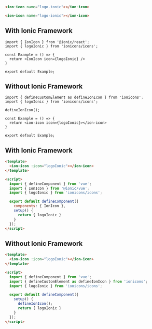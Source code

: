 

<ion-icon icon={logoIonic}></ion-icon>

<Tabs>
<TabItem value="angular" label="Angular">

```html title="example.component.html"
<ion-icon name="logo-ionic"></ion-icon>
```
</TabItem>

<TabItem value="javascript" label="JavaScript">

```html title="index.html"
<ion-icon name="logo-ionic"></ion-icon>
```
</TabItem>

<TabItem value="react" label="React">

## With Ionic Framework

```tsx title="example.tsx"
import { IonIcon } from '@ionic/react';
import { logoIonic } from 'ionicons/icons';

const Example = () => {
  return <IonIcon icon={logoIonic} />
}

export default Example;
```

## Without Ionic Framework

```tsx title="example.tsx"
import { defineCustomElement as defineIonIcon } from 'ionicons';
import { logoIonic } from 'ionicons/icons';

defineIonIcon();

const Example = () => {
  return <ion-icon icon={logoIonic}></ion-icon>
}

export default Example;
```
</TabItem>

<TabItem value="vue" label="Vue">

## With Ionic Framework

```html title="example.vue"
<template>
  <ion-icon :icon="logoIonic"></ion-icon>
</template>

<script>
  import { defineComponent } from 'vue';
  import { IonIcon } from '@ionic/vue';
  import { logoIonic } from 'ionicons/icons';

  export default defineComponent({
    components: { IonIcon },
    setup() {
      return { logoIonic }
    }
  });
</script>
```

## Without Ionic Framework

```html title="example.vue"
<template>
  <ion-icon :icon="logoIonic"></ion-icon>
</template>

<script>
  import { defineComponent } from 'vue';
  import { defineCustomElement as defineIonIcon } from 'ionicons';
  import { logoIonic } from 'ionicons/icons';

  export default defineComponent({
    setup() {
      defineIonIcon();
      return { logoIonic }
    }
  });
</script>
```
</TabItem>
</Tabs>